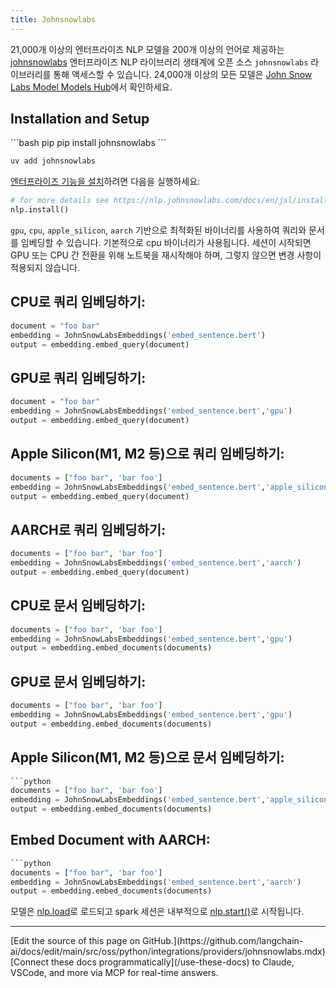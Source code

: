 ```yaml
---
title: Johnsnowlabs
---
```


21,000개 이상의 엔터프라이즈 NLP 모델을 200개 이상의 언어로 제공하는 [johnsnowlabs](https://www.johnsnowlabs.com/) 엔터프라이즈 NLP 라이브러리 생태계에 오픈 소스 `johnsnowlabs` 라이브러리를 통해 액세스할 수 있습니다.
24,000개 이상의 모든 모델은 [John Snow Labs Model Models Hub](https://nlp.johnsnowlabs.com/models)에서 확인하세요.

## Installation and Setup


<CodeGroup>
```bash pip
pip install johnsnowlabs
```

```bash uv
uv add johnsnowlabs
```
</CodeGroup>

[엔터프라이즈 기능을 설치](https://nlp.johnsnowlabs.com/docs/en/jsl/install_licensed_quick)하려면 다음을 실행하세요:
```python
# for more details see https://nlp.johnsnowlabs.com/docs/en/jsl/install_licensed_quick
nlp.install()
```


`gpu`, `cpu`, `apple_silicon`, `aarch` 기반으로 최적화된 바이너리를 사용하여 쿼리와 문서를 임베딩할 수 있습니다.
기본적으로 cpu 바이너리가 사용됩니다.
세션이 시작되면 GPU 또는 CPU 간 전환을 위해 노트북을 재시작해야 하며, 그렇지 않으면 변경 사항이 적용되지 않습니다.

## CPU로 쿼리 임베딩하기:
```python
document = "foo bar"
embedding = JohnSnowLabsEmbeddings('embed_sentence.bert')
output = embedding.embed_query(document)
```


## GPU로 쿼리 임베딩하기:


```python
document = "foo bar"
embedding = JohnSnowLabsEmbeddings('embed_sentence.bert','gpu')
output = embedding.embed_query(document)
```




## Apple Silicon(M1, M2 등)으로 쿼리 임베딩하기:

```python
documents = ["foo bar", 'bar foo']
embedding = JohnSnowLabsEmbeddings('embed_sentence.bert','apple_silicon')
output = embedding.embed_query(document)
```



## AARCH로 쿼리 임베딩하기:

```python
documents = ["foo bar", 'bar foo']
embedding = JohnSnowLabsEmbeddings('embed_sentence.bert','aarch')
output = embedding.embed_query(document)
```






## CPU로 문서 임베딩하기:
```python
documents = ["foo bar", 'bar foo']
embedding = JohnSnowLabsEmbeddings('embed_sentence.bert','gpu')
output = embedding.embed_documents(documents)
```



## GPU로 문서 임베딩하기:

```python
documents = ["foo bar", 'bar foo']
embedding = JohnSnowLabsEmbeddings('embed_sentence.bert','gpu')
output = embedding.embed_documents(documents)
```





## Apple Silicon(M1, M2 등)으로 문서 임베딩하기:

```python
```python
documents = ["foo bar", 'bar foo']
embedding = JohnSnowLabsEmbeddings('embed_sentence.bert','apple_silicon')
output = embedding.embed_documents(documents)
```



## Embed Document with AARCH:

```python
```python
documents = ["foo bar", 'bar foo']
embedding = JohnSnowLabsEmbeddings('embed_sentence.bert','aarch')
output = embedding.embed_documents(documents)
```




모델은 [nlp.load](https://nlp.johnsnowlabs.com/docs/en/jsl/load_api)로 로드되고 spark 세션은 내부적으로 [nlp.start()](https://nlp.johnsnowlabs.com/docs/en/jsl/start-a-sparksession)로 시작됩니다.

---

<Callout icon="pen-to-square" iconType="regular">
    [Edit the source of this page on GitHub.](https://github.com/langchain-ai/docs/edit/main/src/oss/python/integrations/providers/johnsnowlabs.mdx)
</Callout>
<Tip icon="terminal" iconType="regular">
    [Connect these docs programmatically](/use-these-docs) to Claude, VSCode, and more via MCP for    real-time answers.
</Tip>
